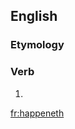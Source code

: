==English==

===Etymology===
{{suffix|happen|eth}}

===Verb===
{{en-verb form}}

# {{en-archaic third-person singular of|happen}}

[[fr:happeneth]]